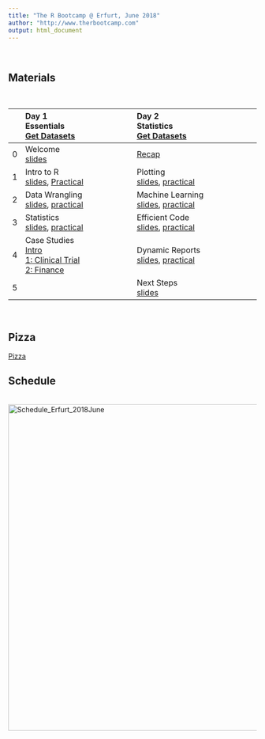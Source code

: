 ```yaml
---
title: "The R Bootcamp @ Erfurt, June 2018"
author: "http://www.therbootcamp.com"
output: html_document
---
```


<br>

## Materials

<br>

|  | Day 1<br>Essentials<br>[Get Datasets](https://github.com/therbootcamp/Erfurt_2018June/blob/master/_sessions/_data/day_1.zip?raw=true) | Day 2<br>Statistics<br>[Get Datasets](https://github.com/therbootcamp/BaselRBootcamp_2018April/blob/master/_sessions/_data/data_BaselRBootcamp_Day2.zip?raw=true) |
|:--|:----------------------------|:-------------------------------|
|0| Welcome<br>[slides](_sessions/D1S0_Welcome/Welcome.html) | [Recap](_sessions/D2S0_Recap/Recap.html)|
|1| Intro to R<br>[slides](_sessions/D1S1_IntroToR/Intro_to_R.html), [Practical](_sessions/D1S1_IntroToR/Intro_to_R_Interactive.R) | Plotting<br>[slides](_sessions/D2S1_PlottingI/PlottingI.html), [practical](_sessions/D2S1_PlottingI/PlottingI_practical.html)|
|2| Data Wrangling<br>[slides](_sessions/D1S2_Wrangling/Wrangling.html), [practical](_sessions/D1S2_Wrangling/Wrangling_practical.html) |Machine Learning<br>[slides](_sessions/D2S2_MachineLearning/MachineLearning.html), [practical](_sessions/D2S2_MachineLearning/MachineLearning_practical.html)|
|3| Statistics<br>[slides](_sessions/D2S2_Statistics/Statistics.html), [practical](_sessions/D1S3_Statistics/Statistics_practical.html)| Efficient Code<br>[slides](_sessions/D2S3_EfficientCode/EfficientCode.html), [practical](_sessions/D2S3_EfficientCode/EfficientCode_practical.html)|
|4| Case Studies<br>[Intro](_sessions/D1S4_CaseStudies/CaseStudies.html)<br>[1: Clinical Trial](_sessions/D1S4_CaseStudies/Clinical_Data_Case_Study.html)<br>[2: Finance ](_sessions/D1S4_CaseStudies/Financial_Data_Case_Study.html)|Dynamic Reports<br>[slides](_sessions/D2S4_DynamicReports/DynamicReports.html), [practical](_sessions/D2S4_DynamicReports/DynamicReports_practical.html)|
|5| |Next Steps<br>[slides](_sessions/D2S5_NextSteps/NextSteps.html)|



<br>

## Pizza

[Pizza](https://www.lieferando.de/valentino-italienisches-ristorante-bar)


## Schedule


<p align="center"><br>
    <img border="0" alt="Schedule_Erfurt_2018June" src="https://github.com/therbootcamp/therbootcamp.github.io/blob/master/_sessions/_image/schedule_2018June_Erfurt_new.png?raw=true" width=660><br>



